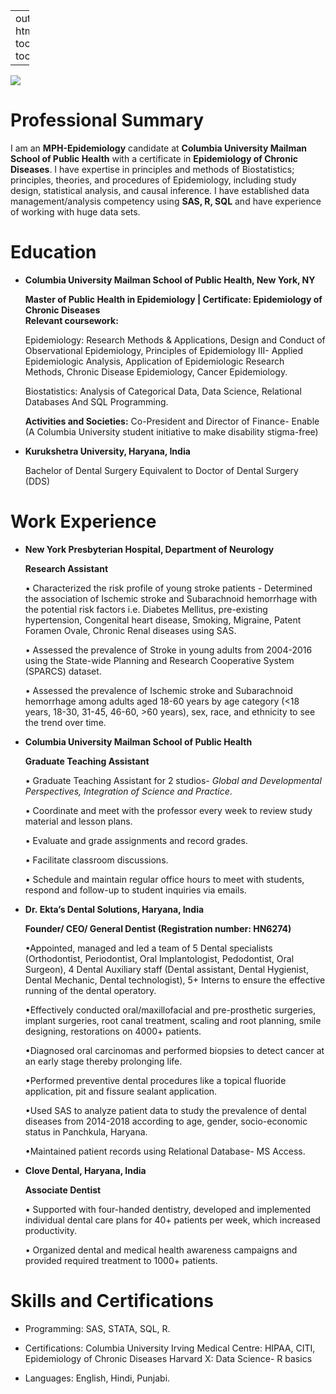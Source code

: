 

---
output: 
  html_document:
    toc: true
    toc_float: true
    
---
![](Columbia-Mailman-logo.png)

# Professional Summary

I am an **MPH-Epidemiology** candidate at **Columbia University Mailman School of Public Health** with a certificate in **Epidemiology of Chronic Diseases**. I have expertise in principles and methods of Biostatistics; principles, theories, and procedures of Epidemiology, including study design, statistical analysis, and causal inference. I have established data management/analysis competency using **SAS, R, SQL** and have experience of working with huge data sets.

# Education

* **Columbia University Mailman School of Public Health, New York, NY**

  **Master of Public Health in Epidemiology | Certificate: Epidemiology of Chronic Diseases**                                              
  **Relevant coursework:**
  
  Epidemiology: Research Methods & Applications, Design and Conduct of Observational Epidemiology, Principles of    Epidemiology III- Applied Epidemiologic Analysis, Application of Epidemiologic Research Methods, Chronic Disease   Epidemiology, Cancer Epidemiology.

  Biostatistics: Analysis of Categorical Data, Data Science, Relational Databases And SQL Programming. 

  **Activities and Societies:** Co-President and Director of Finance- Enable (A Columbia University student  initiative to make disability stigma-free)

* **Kurukshetra University, Haryana, India**

  Bachelor of Dental Surgery Equivalent to Doctor of Dental Surgery (DDS)                                       
  
# Work Experience

* **New York Presbyterian Hospital, Department of Neurology** 

  **Research Assistant**  
  
  • Characterized the risk profile of young stroke patients - Determined the association of Ischemic stroke and Subarachnoid hemorrhage with the potential risk factors i.e. Diabetes Mellitus, pre-existing hypertension, Congenital heart disease, Smoking, Migraine, Patent Foramen Ovale, Chronic Renal diseases using SAS.

  • Assessed the prevalence of Stroke in young adults from 2004-2016 using the State-wide Planning and Research Cooperative System (SPARCS) dataset.

  • Assessed the prevalence of Ischemic stroke and Subarachnoid hemorrhage among adults aged 18-60 years by age category (<18 years, 18-30, 31-45, 46-60, >60 years), sex, race, and ethnicity to see the trend over time.
  
* **Columbia University Mailman School of Public Health**

  **Graduate Teaching Assistant**  
  
  •	Graduate Teaching Assistant for 2 studios- _Global and Developmental Perspectives, Integration of Science and  Practice_.
  
  • Coordinate and meet with the professor every week to review study material and lesson plans.
  
  • Evaluate and grade assignments and record grades.
  
  • Facilitate classroom discussions.
  
  • Schedule and maintain regular office hours to meet with students, respond and follow-up to student inquiries via emails. 
  
* **Dr. Ekta’s Dental Solutions, Haryana, India** 

  **Founder/ CEO/ General Dentist (Registration number: HN6274)**   
  
  •Appointed, managed and led a team of 5 Dental specialists (Orthodontist, Periodontist, Oral Implantologist, Pedodontist, Oral Surgeon), 4 Dental Auxiliary staff (Dental assistant, Dental Hygienist, Dental Mechanic, Dental technologist), 5+ Interns to ensure the effective running of the dental operatory.
  
  •Effectively conducted oral/maxillofacial and pre-prosthetic surgeries, implant surgeries, root canal treatment, scaling and root planning, smile designing, restorations on 4000+ patients.
  
  •Diagnosed oral carcinomas and performed biopsies to detect cancer at an early stage thereby prolonging life.
  
  •Performed preventive dental procedures like a topical fluoride application, pit and fissure sealant application.
  
  •Used SAS to analyze patient data to study the prevalence of dental diseases from 2014-2018 according to age, gender, socio-economic status in Panchkula, Haryana.
  
  •Maintained patient records using Relational Database- MS Access.

* **Clove Dental, Haryana, India**

  **Associate Dentist** 
  
  •	Supported with four-handed dentistry, developed and implemented individual dental care plans for 40+ patients per week, which increased productivity.
  
  •	Organized dental and medical health awareness campaigns and provided required treatment to 1000+ patients.
  
# Skills and Certifications

* Programming: SAS, STATA, SQL, R. 

* Certifications: Columbia University Irving Medical Centre: HIPAA, CITI, Epidemiology of Chronic Diseases
  Harvard X: Data Science- R basics 

* Languages: English, Hindi, Punjabi.





